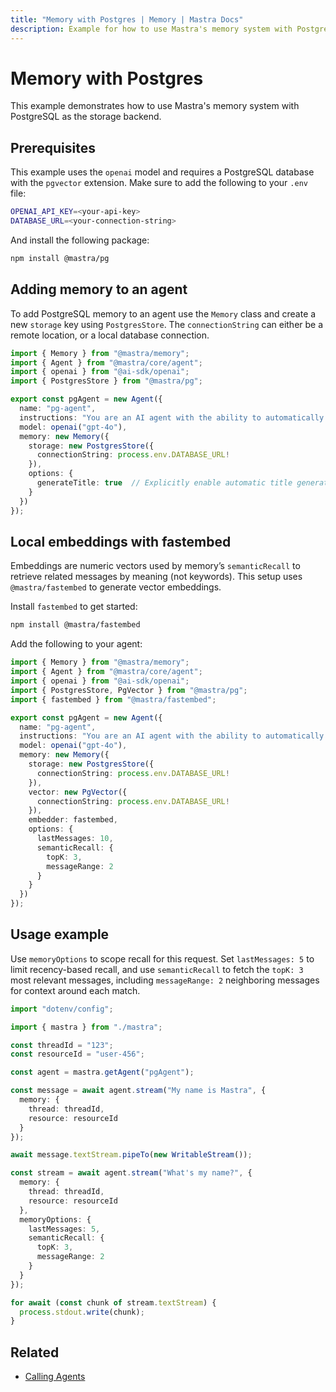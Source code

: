 ```yaml
---
title: "Memory with Postgres | Memory | Mastra Docs"
description: Example for how to use Mastra's memory system with PostgreSQL storage and vector capabilities.
---
```


# Memory with Postgres

This example demonstrates how to use Mastra's memory system with PostgreSQL as the storage backend.

## Prerequisites

This example uses the `openai` model and requires a PostgreSQL database with the `pgvector` extension. Make sure to add the following to your `.env` file:

```bash title=".env" copy
OPENAI_API_KEY=<your-api-key>
DATABASE_URL=<your-connection-string>
```

And install the following package:

```bash copy
npm install @mastra/pg
```

## Adding memory to an agent

To add PostgreSQL memory to an agent use the `Memory` class and create a new `storage` key using `PostgresStore`. The `connectionString` can either be a remote location, or a local database connection.

```typescript title="src/mastra/agents/example-pg-agent.ts" showLineNumbers copy
import { Memory } from "@mastra/memory";
import { Agent } from "@mastra/core/agent";
import { openai } from "@ai-sdk/openai";
import { PostgresStore } from "@mastra/pg";

export const pgAgent = new Agent({
  name: "pg-agent",
  instructions: "You are an AI agent with the ability to automatically recall memories from previous interactions.",
  model: openai("gpt-4o"),
  memory: new Memory({
    storage: new PostgresStore({
      connectionString: process.env.DATABASE_URL!
    }),
    options: {
      generateTitle: true  // Explicitly enable automatic title generation
    }
  })
});
```

## Local embeddings with fastembed

Embeddings are numeric vectors used by memory’s `semanticRecall` to retrieve related messages by meaning (not keywords). This setup uses `@mastra/fastembed` to generate vector embeddings.

Install `fastembed` to get started:

```bash copy
npm install @mastra/fastembed
```

Add the following to your agent:

```typescript title="src/mastra/agents/example-pg-agent.ts" showLineNumbers copy
import { Memory } from "@mastra/memory";
import { Agent } from "@mastra/core/agent";
import { openai } from "@ai-sdk/openai";
import { PostgresStore, PgVector } from "@mastra/pg";
import { fastembed } from "@mastra/fastembed";

export const pgAgent = new Agent({
  name: "pg-agent",
  instructions: "You are an AI agent with the ability to automatically recall memories from previous interactions.",
  model: openai("gpt-4o"),
  memory: new Memory({
    storage: new PostgresStore({
      connectionString: process.env.DATABASE_URL!
    }),
    vector: new PgVector({
      connectionString: process.env.DATABASE_URL!
    }),
    embedder: fastembed,
    options: {
      lastMessages: 10,
      semanticRecall: {
        topK: 3,
        messageRange: 2
      }
    }
  })
});
```

## Usage example

Use `memoryOptions` to scope recall for this request. Set `lastMessages: 5` to limit recency-based recall, and use `semanticRecall` to fetch the `topK: 3` most relevant messages, including `messageRange: 2` neighboring messages for context around each match.

```typescript title="src/test-pg-agent.ts" showLineNumbers copy
import "dotenv/config";

import { mastra } from "./mastra";

const threadId = "123";
const resourceId = "user-456";

const agent = mastra.getAgent("pgAgent");

const message = await agent.stream("My name is Mastra", {
  memory: {
    thread: threadId,
    resource: resourceId
  }
});

await message.textStream.pipeTo(new WritableStream());

const stream = await agent.stream("What's my name?", {
  memory: {
    thread: threadId,
    resource: resourceId
  },
  memoryOptions: {
    lastMessages: 5,
    semanticRecall: {
      topK: 3,
      messageRange: 2
    }
  }
});

for await (const chunk of stream.textStream) {
  process.stdout.write(chunk);
}
```

## Related

- [Calling Agents](/examples/agents/calling-agents)
